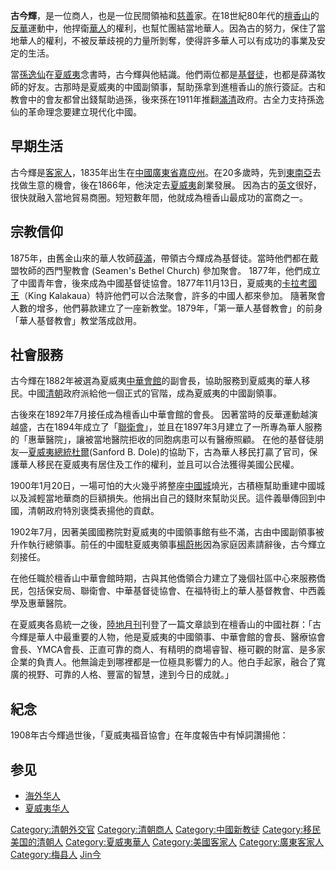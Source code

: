 {{Unreferenced|time=2009-5-20}}
'''古今輝'''{{BD|1835年||1908年}}，是一位商人，也是一位民間領袖和[[慈善|慈善]]家。在18世紀80年代的[[檀香山|檀香山]]的[[反華|反華]]運動中，他捍衛[[華人|華人]]的權利，也幫忙團結當地華人。因為古的努力，保住了當地華人的權利，不被反華歧視的力量所剝奪，使得許多華人可以有成功的事業及安定的生活。

當[[孫逸仙|孫逸仙]]在[[夏威夷|夏威夷]]念書時，古今輝與他結識。他們兩位都是[[基督徒|基督徒]]，也都是薛滿牧師的好友。古那時是夏威夷的中國副領事，幫助孫拿到進檀香山的旅行簽証。古和教會中的會友都曾出錢幫助過孫，後來孫在1911年推翻[[滿清|滿清]]政府。古全力支持孫逸仙的革命理念要建立現代化中國。

==早期生活==

古今輝是[[客家人|客家人]]，1835年出生在[[中國|中國]][[廣東省|廣東省]][[嘉应直隶州|嘉应州]]。在20多歲時，先到[[東南亞|東南亞]]去找做生意的機會，後在1866年，他決定去[[夏威夷|夏威夷]]創業發展。 因為古的[[英文|英文]]很好，很快就融入當地貿易商圈。短短數年間，他就成為檀香山最成功的富商之一。

==宗教信仰==

1875年，由舊金山來的華人牧師[[薛滿|薛滿]]，帶領古今輝成為基督徒。當時他們都在戴盟牧師的西門聖教會 (Seamen's Bethel Church) 參加聚會。 1877年，他們成立了中國青年會，後來成為中國基督徒協會。1877年11月13日，夏威夷的[[卡拉考國王|卡拉考國王]]（King Kalakaua）特許他們可以合法聚會，許多的中國人都來參加。 隨著聚會人數的增多，他們募款建立了一座新教堂。1879年，「第一華人基督教會」的前身「華人基督教會」教堂落成啟用。

==社會服務==

古今輝在1882年被選為夏威夷[[中華會館|中華會館]]的副會長，協助服務到夏威夷的華人移民。中國[[清朝|清朝]]政府派給他一個正式的官階，成為夏威夷的中國副領事。 

古後來在1892年7月接任成為檀香山中華會館的會長。 因著當時的反華運動越演越盛，古在1894年成立了「[[聯衛會|聯衛會]]」，並且在1897年3月建立了一所專為華人服務的「惠華醫院」，讓被當地醫院拒收的同胞病患可以有醫療照顧。 在他的基督徒朋友—[[夏威夷總統|夏威夷總統]][[杜爾|杜爾]](Sanford B. Dole)的協助下，古為華人移民打贏了官司，保護華人移民在夏威夷有居住及工作的權利，並且可以合法獲得美國公民權。 

1900年1月20日，一場可怕的大火幾乎將整座[[中國城|中國城]]燒光，古積極幫助重建中國城以及減輕當地華商的巨額損失。他捐出自己的錢財來幫助災民。這件義舉傳回到中國，清朝政府特別褒獎表揚他的貢獻。

1902年7月，因著美國國務院對夏威夷的中國領事館有些不滿，古由中國副領事被升作執行總領事。前任的中國駐夏威夷領事[[楊蔚彬|楊蔚彬]]因為家庭因素請辭後，古今輝立刻接任。

在他任職於檀香山中華會館時期，古與其他僑領合力建立了幾個社區中心來服務僑民，包括保安局、聯衛會、中華基督徒協會、在福特街上的華人基督教會、中西義學及惠華醫院。

在夏威夷各島統一之後，[[陸地月刊|陸地月刊]]刊登了一篇文章談到在檀香山的中國社群：「古今輝是華人中最重要的人物，他是夏威夷的中國領事、中華會館的會長、醫療協會會長、YMCA會長、正直可靠的商人、有精明的商場睿智、極可觀的財富、是多家企業的負責人。他無論走到哪裡都是一位極具影響力的人。他白手起家，融合了寬廣的視野、可靠的人格、豐富的智慧，達到今日的成就。」

==紀念==

1908年古今輝過世後，「夏威夷福音協會」在年度報告中有悼詞讚揚他：
{{cquote|古今輝，是我們敬重的華人宣教同工以及夏威夷最著名的華人之一，在今年5月3日過世，享年70餘載。古於西元1867年來到夏威夷，早年從事經商。他在西元1872年與夏威夷女子艾倫(Ellen Kamae)結婚。古夫婦都是戴盟牧師的聖教會會友。古自信主之後，就成為各個基督教及慈善工作中的華人領袖。我們讚揚他在光榮長壽的一生中留給我們的啟發......他是多年被敬重的中國政府代表，活躍忙碌的商人，忠心委身的教會執事，YMCA工作的主要推手，主日學老師，聖經導師，傳道者及夏威夷合格教師，大家會永遠懷念他。他的夫人及家人都是贊同支持他的同工。有數以百計的同胞及各國代表都出席了這位領袖人物的葬禮。}}

==参见==
*[[海外华人|海外华人]]
*[[夏威夷华人|夏威夷华人]]

{{DEFAULTSORT:G古}}
[[Category:清朝外交官|Category:清朝外交官]]
[[Category:清朝商人|Category:清朝商人]]
[[Category:中國新教徒|Category:中國新教徒]]
[[Category:移民美国的清朝人|Category:移民美国的清朝人]]
[[Category:夏威夷華人|Category:夏威夷華人]]
[[Category:美國客家人|Category:美國客家人]]
[[Category:廣東客家人|Category:廣東客家人]]
[[Category:梅县人|Category:梅县人]]
[[Category:古姓|Jin今]]